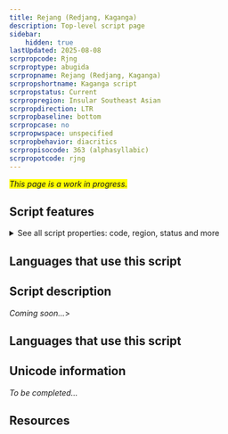 ```yaml
---
title: Rejang (Redjang, Kaganga)
description: Top-level script page
sidebar:
    hidden: true
lastUpdated: 2025-08-08
scrpropcode: Rjng
scrproptype: abugida
scrpropname: Rejang (Redjang, Kaganga)
scrpropshortname: Kaganga script
scrpropstatus: Current
scrpropregion: Insular Southeast Asian
scrpropdirection: LTR
scrpropbaseline: bottom
scrpropcase: no
scrpropwspace: unspecified
scrpropbehavior: diacritics
scrpropisocode: 363 (alphasyllabic)
scrpropotcode: rjng
---
```


<span style='background-color:yellow'>_This page is a work in progress._</span>


## Script features

<details>
<summary> See all script properties: code, region, status and more</summary>
<ScriptInfo />
</details>

## Languages that use this script

<WsList script='Rjng' wsMax='5' />

## Script description

_Coming soon..._>

## Languages that use this script

<WsList script='Rjng' wsMax='5' />

## Unicode information

_To be completed..._

## Resources

<ScriptResources detailSummary='seemore' />

